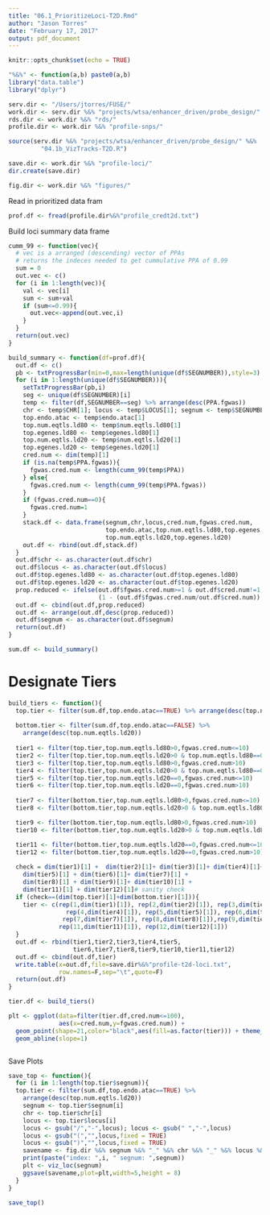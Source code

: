 ```yaml
---
title: "06.1_PrioritizeLoci-T2D.Rmd"
author: "Jason Torres"
date: "February 17, 2017"
output: pdf_document
---
```


```r
knitr::opts_chunk$set(echo = TRUE)
```


```r


"%&%" <- function(a,b) paste0(a,b) 
library("data.table")
library("dplyr")

serv.dir <- "/Users/jtorres/FUSE/"
work.dir <- serv.dir %&% "projects/wtsa/enhancer_driven/probe_design/"
rds.dir <- work.dir %&% "rds/"
profile.dir <- work.dir %&% "profile-snps/"

source(serv.dir %&% "projects/wtsa/enhancer_driven/probe_design/" %&%
         "04.1b_VizTracks-T2D.R")

save.dir <- work.dir %&% "profile-loci/"
dir.create(save.dir)

fig.dir <- work.dir %&% "figures/"

```



Read in prioritized data fram 

```r
prof.df <- fread(profile.dir%&%"profile_credt2d.txt")
```


Build loci summary data frame 


```r

cumm_99 <- function(vec){
  # vec is a arranged (descending) vector of PPAs 
  # returns the indeces needed to get cummulative PPA of 0.99 
  sum = 0 
  out.vec <- c()
  for (i in 1:length(vec)){
    val <- vec[i]
    sum <- sum+val
    if (sum<=0.99){
      out.vec<-append(out.vec,i)
    }
  }
  return(out.vec)
}

build_summary <- function(df=prof.df){
  out.df <- c()
  pb <- txtProgressBar(min=0,max=length(unique(df$SEGNUMBER)),style=3)
  for (i in 1:length(unique(df$SEGNUMBER))){
    setTxtProgressBar(pb,i)
    seg <- unique(df$SEGNUMBER)[i]
    temp <- filter(df,SEGNUMBER==seg) %>% arrange(desc(PPA.fgwas))
    chr <- temp$CHR[1]; locus <- temp$LOCUS[1]; segnum <- temp$SEGNUMBER[1]
    top.endo.atac <- temp$endo.atac[1] 
    top.num.eqtls.ld80 <- temp$num.eqtls.ld80[1]
    top.egenes.ld80 <- temp$egenes.ld80[1]
    top.num.eqtls.ld20 <- temp$num.eqtls.ld20[1]
    top.egenes.ld20 <- temp$egenes.ld20[1]
    cred.num <- dim(temp)[1]
    if (is.na(temp$PPA.fgwas)){
      fgwas.cred.num <- length(cumm_99(temp$PPA))
    } else{
      fgwas.cred.num <- length(cumm_99(temp$PPA.fgwas))
    }
    if (fgwas.cred.num==0){
      fgwas.cred.num=1
    }
    stack.df <- data.frame(segnum,chr,locus,cred.num,fgwas.cred.num,
                           top.endo.atac,top.num.eqtls.ld80,top.egenes.ld80,
                           top.num.eqtls.ld20,top.egenes.ld20)
    out.df <- rbind(out.df,stack.df)
  }
  out.df$chr <- as.character(out.df$chr)
  out.df$locus <- as.character(out.df$locus)
  out.df$top.egenes.ld80 <- as.character(out.df$top.egenes.ld80)
  out.df$top.egenes.ld20 <- as.character(out.df$top.egenes.ld20)
  prop.reduced <- ifelse(out.df$fgwas.cred.num>=1 & out.df$cred.num!=1,
                         (1 - (out.df$fgwas.cred.num/out.df$cred.num)) ,NA)
  out.df <- cbind(out.df,prop.reduced)
  out.df <- arrange(out.df,desc(prop.reduced))
  out.df$segnum <- as.character(out.df$segnum)
  return(out.df)
}

sum.df <- build_summary()

```

# Designate Tiers 


```r

build_tiers <- function(){
  top.tier <- filter(sum.df,top.endo.atac==TRUE) %>% arrange(desc(top.num.eqtls.ld20))
  
  bottom.tier <- filter(sum.df,top.endo.atac==FALSE) %>% 
    arrange(desc(top.num.eqtls.ld20))
  
  tier1 <- filter(top.tier,top.num.eqtls.ld80>0,fgwas.cred.num<=10)
  tier2 <- filter(top.tier,top.num.eqtls.ld20>0 & top.num.eqtls.ld80==0,fgwas.cred.num<=10)
  tier3 <- filter(top.tier,top.num.eqtls.ld80>0,fgwas.cred.num>10)
  tier4 <- filter(top.tier,top.num.eqtls.ld20>0 & top.num.eqtls.ld80==0,fgwas.cred.num>10)
  tier5 <- filter(top.tier,top.num.eqtls.ld20==0,fgwas.cred.num<=10)
  tier6 <- filter(top.tier,top.num.eqtls.ld20==0,fgwas.cred.num>10)
  
  tier7 <- filter(bottom.tier,top.num.eqtls.ld80>0,fgwas.cred.num<=10)
  tier8 <- filter(bottom.tier,top.num.eqtls.ld20>0 & top.num.eqtls.ld80==0,fgwas.cred.num<=10)

  tier9 <- filter(bottom.tier,top.num.eqtls.ld80>0,fgwas.cred.num>10)
  tier10 <- filter(bottom.tier,top.num.eqtls.ld20>0 & top.num.eqtls.ld80==0,fgwas.cred.num>10)

  tier11 <- filter(bottom.tier,top.num.eqtls.ld20==0,fgwas.cred.num<=10)
  tier12 <- filter(bottom.tier,top.num.eqtls.ld20==0,fgwas.cred.num>10)
  
  check = dim(tier1)[1] +  dim(tier2)[1]+ dim(tier3)[1]+ dim(tier4)[1]+ 
    dim(tier5)[1] + dim(tier6)[1]+ dim(tier7)[1] + 
    dim(tier8)[1] + dim(tier9)[1]+ dim(tier10)[1] + 
    dim(tier11)[1] + dim(tier12)[1]# sanity check   
  if (check==(dim(top.tier)[1]+dim(bottom.tier)[1])){
    tier <- c(rep(1,dim(tier1)[1]), rep(2,dim(tier2)[1]), rep(3,dim(tier3)[1]),
                rep(4,dim(tier4)[1]), rep(5,dim(tier5)[1]), rep(6,dim(tier6)[1]),
               rep(7,dim(tier7)[1]), rep(8,dim(tier8)[1]),rep(9,dim(tier9)[1]), rep(10,dim(tier10)[1]),
              rep(11,dim(tier11)[1]), rep(12,dim(tier12)[1]))
  }
  out.df <- rbind(tier1,tier2,tier3,tier4,tier5,
                  tier6,tier7,tier8,tier9,tier10,tier11,tier12)
  out.df <- cbind(out.df,tier)
  write.table(x=out.df,file=save.dir%&%"profile-t2d-loci.txt",
              row.names=F,sep="\t",quote=F)
  return(out.df)
}

tier.df <- build_tiers()

plt <- ggplot(data=filter(tier.df,cred.num<=100),
              aes(x=cred.num,y=fgwas.cred.num)) + 
  geom_point(shape=21,color="black",aes(fill=as.factor(tier))) + theme_bw() + 
  geom_abline(slope=1)



```

Save Plots 

```r


save_top <- function(){
  for (i in 1:length(top.tier$segnum)){
  top.tier <- filter(sum.df,top.endo.atac==TRUE) %>% 
    arrange(desc(top.num.eqtls.ld20))
    segnum <- top.tier$segnum[i]
    chr <- top.tier$chr[i]
    locus <- top.tier$locus[i]
    locus <- gsub("/","-",locus); locus <- gsub(" ","-",locus)
    locus <- gsub("(","",locus,fixed = TRUE)
    locus <- gsub(")","",locus,fixed = TRUE)
    savename <- fig.dir %&% segnum %&% "_" %&% chr %&% "_" %&% locus %&% ".png"
    print(paste("index: ",i, " segnum: ",segnum))
    plt <- viz_loc(segnum)
    ggsave(savename,plot=plt,width=5,height = 8)
  }
}

save_top()

```



